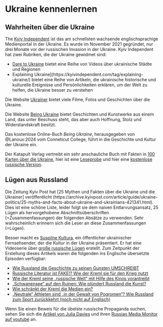 # Ukraine kennenlernen {.unnumbered #sec-intro-trueukraine}

## Wahrheiten über die Ukraine

The [Kyiv Independent](https://kyivindependent.com) ist das am schnellsten wachsende englischsprachige Medienportal in der Ukraine. Es wurde im November 2021 gegründet, nur drei Monate vor der russischen Invasion in der Ukraine. Kyiv Independent hat zwei Rubriken, die der Ukraine gewidmet sind:

- [Dare to Ukraine](https://kyivindependent.com/dare-to-ukraine/) bietet eine Reihe von Videos über ukrainische Städte und Regionen
- Explaining Ukraine](https://kyivindependent.com/tag/explaining-ukraine/) bietet eine Reihe von Artikeln, die ukrainische historische und kulturelle Ereignisse und Persönlichkeiten erklären, um der Welt zu helfen, die Ukraine besser zu verstehen

Die Website [Ukraїner](https://www.ukrainer.net/de/) bietet viele Filme, Fotos und Geschichten über die Ukraine. 

Die Website [Being Ukraine](https://beingukraine.org/) bietet Geschichten und Kunstwerke aus einem Land, das unter Beschuss steht, das aber auch Hoffnung, Stolz und Widerstandskraft besitzt.

Das kostenlose Online-Buch *Being Ukraine*, herausgegeben von @Lanoux:2024 vom Conneticut College, führt in die Geschichte und Kultur der Ukraine ein. 

Der Katapult Verlag vertreibt ein sehr anschauliche Buch mit Fakten in [100 Karten über die Ukraine](https://katapult-verlag.de/programm/9783948923419-100-karten-uber-die-ukraine), hier ist eine [Leseprobe](https://katapult-verlag.de/media/pages/programm/9783948923419-100-karten-uber-die-ukraine/9767b5d708-1680001390/100-karten-uber-die-ukraine_leseprobe.pdf) und hier eine [kostenlose russische Version](https://www.katapult-shop.de/media/1a/0b/98/1692016540/100-Karten-uber-die-Ukraine_russisch.pdf).


## Lügen aus Russland

Die Zeitung Kyiv Post hat [25 Mythen und Fakten über die Ukraine und die Ukrainer] veröffentlicht (https://archive.kyivpost.com/article/guide/ukraine-politics/25-myths-and-facts-about-ukraine-and-ukrainians-421341.html). Dies ist eine schöne Liste, leider folgt sie dem naiven Entlarvungsansatz, 25 Lügen als hervorgehobene Abschnittsüberschriften (=Zusammenfassungen) der folgenden Absätze zu verwenden. Sehr wahrscheinlich erinnern sich die Leser an diese Zusammenfassungen (=Lügen). 

Besser macht es [Suspilne Kultura](https://en.wikipedia.org/wiki/Suspilne_Kultura), ein öffentlicher ukrainischer Fernsehsender, der die Kultur in der Ukraine präsentiert. Er hat eine Videoserie über [große russische Lügen](https://www.youtube.com/@SuspilneKultura/search?query=BIG%20RUSSIAN%20LIES) erstellt. Zum Zeitpunkt der Erstellung dieses Artikels waren die folgenden ins Englische übersetzte Episoden verfügbar:

- [Wie Russland die Geschichte zu seinen Gunsten UMSCHREIBT](https://youtu.be/x4_ZsqmkuK4?feature=shared)
- [Russische Literatur ist FAKE!? Wie der Kreml sie für den Krieg nutzt](https://youtu.be/lyCypK6yOl0?feature=shared)
- [Wie der Kreml seine „russische Welt“ mit Hilfe des Kinos vorantreibt](https://youtu.be/KZTwhjCzgs8?feature=shared)
- [„Schwanensee“ auf den Ruinen: Wie plündert Russland die Kunst?](https://youtu.be/Ts_aW9zIiBY?feature=shared)
- [Wie schränkt der Kreml die Medien ein?](https://youtu.be/8YI8FGBf_Yc?feature=shared)
- [„Neutrale“ Athleten sind „in der Gewalt von Pogromen“? Wie Russland zum Sport zurückkehrt (noch nicht auf Englisch)](https://youtu.be/Na4hu0olADg?feature=shared)

Wenn Sie einen Beweis für die übelste russische Propaganda suchen, sehen Sie sich die [Artikel von Julia Davies](http://www.juliadavisnews.com/articles/) und ihren [Russian Media Monitor auf youtube](https://www.youtube.com/@russianmediamonitor) an.